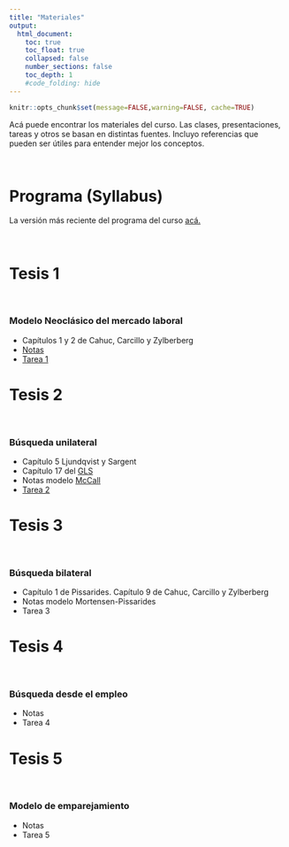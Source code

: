 ```yaml
---
title: "Materiales"
output:
  html_document:
    toc: true
    toc_float: true
    collapsed: false
    number_sections: false
    toc_depth: 1
    #code_folding: hide
---
```


```r
knitr::opts_chunk$set(message=FALSE,warning=FALSE, cache=TRUE)
```

Acá puede encontrar los materiales del curso. Las clases, presentaciones, tareas y otros se basan en distintas fuentes. Incluyo referencias que pueden ser útiles para entender mejor los conceptos.

<br>

# Programa (Syllabus)

La versión más reciente del programa del curso [acá.](materials/MacroLabor.pdf)

<br>

# Tesis 1

<br>

### Modelo Neoclásico del mercado laboral

* Capítulos 1 y 2 de Cahuc, Carcillo y Zylberberg
* [Notas](materials/Modelo_neoclasico.pdf)
* [Tarea 1](materials/Tarea_1.pdf)

# Tesis 2 

<br>

### Búsqueda unilateral

* Capítulo 5 Ljundqvist y Sargent 
* Capítulo 17 del [GLS](https://www3.nd.edu/~esims1/GLS_may_2021.pdf) 
* Notas modelo [McCall](materials/McCall.pdf)
* [Tarea 2](materials/Tarea_2.pdf)


# Tesis 3 

<br>

### Búsqueda bilateral

* Capítulo 1 de Pissarides. Capítulo 9 de Cahuc, Carcillo y Zylberberg
* Notas modelo Mortensen-Pissarides
* Tarea 3

# Tesis 4 

<br>

### Búsqueda desde el empleo

* Notas
* Tarea 4

# Tesis 5 

<br>

### Modelo de emparejamiento

* Notas
* Tarea 5

